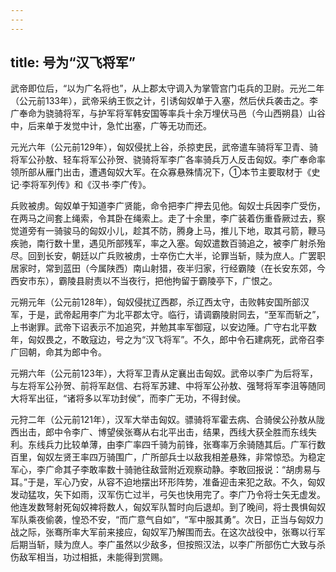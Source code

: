 ```yaml
---
---
---
```

title: 号为“汉飞将军”
---



武帝即位后，“以为广名将也”，从上郡太守调入为掌管宫门屯兵的卫尉。元光二年（公元前133年），武帝采纳王恢之计，引诱匈奴单于入塞，然后伏兵袭击之。李广奉命为骁骑将军，与护军将军韩安国等率兵十余万埋伏马邑（今山西朔县）山谷中，后来单于发觉中计，急忙出塞，广等无功而还。

元光六年（公元前129年），匈奴侵扰上谷，杀掠吏民，武帝遣车骑将军卫青、骑将军公孙敖、轻车将军公孙贺、骁骑将军李广各率骑兵万人反击匈奴。李广奉命率领所部从雁门出击，遭遇匈奴大军。在众寡悬殊情况下，①本节主要取材于《史记·李将军列传》和《汉书·李广传》。

兵败被虏。匈奴单于知道李广贤能，命令把李广押去见他。匈奴士兵因李广受伤，在两马之间套上绳索，令其卧在绳索上。走了十余里，李广装着伤重昏厥过去，察觉道旁有一骑骏马的匈奴小儿，趁其不防，腾身上马，推儿下地，取其弓箭，鞭马疾驰，南行数十里，遇见所部残军，率之入塞。匈奴遣数百骑追之，被李广射杀殆尽。回到长安，朝廷以广兵败被虏，士卒伤亡大半，论罪当斩，赎为庶人。广罢职居家时，常到蓝田（今属陕西）南山射猎，夜半归家，行经霸陵（在长安东郊，今西安市东），霸陵县尉责以不当夜行，把他拘留于霸陵亭下，广恨之。

元朔元年（公元前128年），匈奴侵扰辽西郡，杀辽西太守，击败韩安国所部汉军，于是，武帝起用李广为北平郡太守。临行，请调霸陵尉同去，“至军而斩之”，上书谢罪。武帝下诏表示不加追究，并勉其率军御寇，以安边陲。广守右北平数年，匈奴畏之，不敢寇边，号之为“汉飞将军”。不久，郎中令石建病死，武帝召李广回朝，命其为郎中令。

元朔六年（公元前123年），大将军卫青从定襄出击匈奴。武帝以李广为后将军，与左将军公孙贺、前将军赵信、右将军苏建、中将军公孙敖、强弩将军李沮等随同大将军出征，“诸将多以军功封侯”，而李广无功，不得封侯。

元狩二年（公元前121年），汉军大举击匈奴。骠骑将军霍去病、合骑侯公孙敖从陇西出击，郎中令李广、博望侯张骞从右北平出击，结果，西线大获全胜而东线失利。东线兵力比较单薄，由李广率四千骑为前锋，张骞率万余骑随其后。广军行数百里，匈奴左贤王率四万骑围广，广所部兵士以敌我相差悬殊，非常惊恐。为稳定军心，李广命其子李敢率数十骑驰往敌营附近观察动静。李敢回报说：“胡虏易与耳。”于是，军心乃安，从容不迫地摆出环形阵势，准备迎击来犯之敌。不久，匈奴发动猛攻，矢下如雨，汉军伤亡过半，弓矢也快用完了。李广乃令将士矢无虚发。他连发数弩射死匈奴裨将数人，匈奴军队暂时向后退却。到了晚间，将士畏惧匈奴军队乘夜偷袭，惶恐不安，“而广意气自如”，“军中服其勇”。次日，正当与匈奴力战之际，张骞所率大军前来接应，匈奴军乃解围而去。在这次战役中，张骞以行军后期当斩，赎为庶人。李广虽然以少敌多，但按照汉法，以李广所部伤亡大致与杀伤敌军相当，功过相抵，未能得到赏赐。
